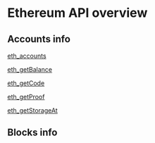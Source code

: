 # Ethereum API overview

## Accounts info
[eth_accounts](/ethereum-api/accountinfo/eth_accounts)

[eth_getBalance](/ethereum-api/accountinfo/eth_getBalance)

[eth_getCode](/ethereum-api/accountinfo/eth_getCode)

[eth_getProof](/ethereum-api/accountinfo/eth_getProof)

[eth_getStorageAt](/ethereum-api/accountinfo/eth_getStorageAt)

## Blocks info
